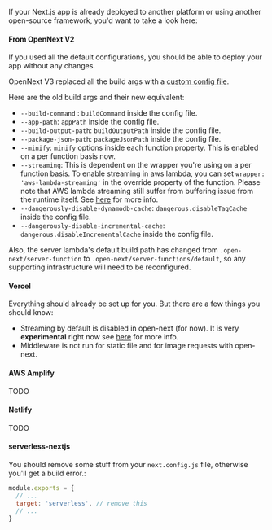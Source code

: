 If your Next.js app is already deployed to another platform or using another open-source framework, you'd want to take a look here:

#### From OpenNext V2

If you used all the default configurations, you should be able to deploy your app without any changes.

OpenNext V3 replaced all the build args with a [custom config file](/config#configuration-file).

Here are the old build args and their new equivalent:

- `--build-command` : `buildCommand` inside the config file.
- `--app-path`: `appPath` inside the config file.
- `--build-output-path`: `buildOutputPath` inside the config file.
- `--package-json-path`: `packageJsonPath` inside the config file.
- `--minify`: `minify` options inside each function property. This is enabled on a per function basis now.
- `--streaming`: This is dependent on the wrapper you're using on a per function basis. To enable streaming in aws lambda, you can set `wrapper: 'aws-lambda-streaming'` in the override property of the function. Please note that AWS lambda streaming still suffer from buffering issue from the runtime itself. See [here](/inner_workings/components/overview#aws-lambda-streaming) for more info.
- `--dangerously-disable-dynamodb-cache`: `dangerous.disableTagCache` inside the config file.
- `--dangerously-disable-incremental-cache`: `dangerous.disableIncrementalCache` inside the config file.

Also, the server lambda's default build path has changed from `.open-next/server-function` to `.open-next/server-functions/default`, so any supporting infrastructure will need to be reconfigured.

#### Vercel

Everything should already be set up for you. But there are a few things you should know:

- Streaming by default is disabled in open-next (for now). It is very **experimental** right now see [here](/inner_workings/streaming) for more info.
- Middleware is not run for static file and for image requests with open-next.

#### AWS Amplify

TODO

#### Netlify

TODO

#### serverless-nextjs

You should remove some stuff from your `next.config.js` file, otherwise you'll get a build error.:

```js
module.exports = {
  // ...
  target: 'serverless', // remove this
  // ...
}
```
